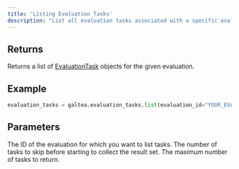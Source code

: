 ```yaml
---
title: 'Listing Evaluation Tasks'
description: "List all evaluation tasks associated with a specific evaluation."
---
```


## Returns
Returns a list of [EvaluationTask](/concepts/product/evaluation/task) objects for the given evaluation.

## Example
```python
evaluation_tasks = galtea.evaluation_tasks.list(evaluation_id="YOUR_EVALUATION_ID")
```

## Parameters
<ResponseField name="evaluation_id" type="string" required>
  The ID of the evaluation for which you want to list tasks.
</ResponseField>
<ResponseField name="offset" type="int">
  The number of tasks to skip before starting to collect the result set.
</ResponseField>
<ResponseField name="limit" type="int">
  The maximum number of tasks to return.
</ResponseField>
